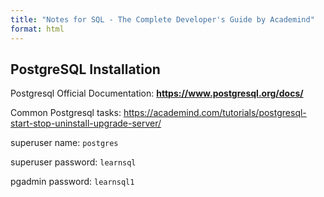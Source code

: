 ```yaml
---
title: "Notes for SQL - The Complete Developer's Guide by Academind"
format: html
---
```


## PostgreSQL Installation

Postgresql Official Documentation: [**https://www.postgresql.org/docs/**](https://www.postgresql.org/docs/)

Common Postgresql tasks: <https://academind.com/tutorials/postgresql-start-stop-uninstall-upgrade-server/>

superuser name: `postgres`

superuser password: `learnsql`

pgadmin password: `learnsql1`


